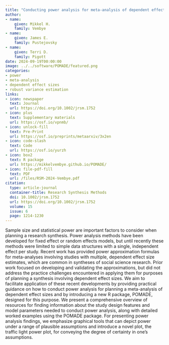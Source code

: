 ```yaml
---
title: "Conducting power analysis for meta-analysis of dependent effect sizes: Common guidelines and an introduction to the POMADE R package"
author:
- name:
    given: Mikkel H.
    family: Vembye
- name:
    given: James E.
    family: Pustejovsky
- name:
    given: Terri D.
    family: Pigott
date: 2024-09-19T00:00:00
image: ../../software/POMADE/featured.png
categories:
- power
- meta-analysis
- dependent effect sizes
- robust variance estimation
links:
- icon: newspaper
  text: Journal
  url: https://doi.org/10.1002/jrsm.1752
- icon: plus
  text: Supplementary materials
  url: https://osf.io/vpnmb/
- icon: unlock-fill
  text: Pre-Print
  url: https://osf.io/preprints/metaarxiv/3x2en
- icon: code-slash
  text: Code
  url: https://osf.io/yurzh
- icon: box2
  text: R package
  url: https://mikkelvembye.github.io/POMADE/
- icon: file-pdf-fill
  text: PDF
  url: /files/RSM-2024-Vembye.pdf
citation: 
  type: article-journal
  container-title: Research Synthesis Methods
  doi: 10.1002/jrsm.1752
  url: https://doi.org/10.1002/jrsm.1752
  volume: 15
  issue: 6
  page: 1214-1230
---
```


Sample size and statistical power are important factors to consider when planning a research synthesis. Power analysis methods have been developed for fixed effect or random effects models, but until recently these methods were limited to simple data structures with a single, independent effect per study. Recent work has provided power approximation formulas for meta-analyses involving studies with multiple, dependent effect size estimates, which are common in syntheses of social science research. Prior work focused on developing and validating the approximations, but did not address the practice challenges encountered in applying them for purposes of planning a synthesis involving dependent effect sizes. We aim to facilitate application of these recent developments by providing practical guidance on how to conduct power analysis for planning a meta-analysis of dependent effect sizes and by introducing a new R package, POMADE, designed for this purpose. We present a comprehensive overview of resources for finding information about the study design features and model parameters needed to conduct power analysis, along with detailed worked examples using the POMADE package. For presenting power analysis findings, we emphasize graphical tools that can depict power under a range of plausible assumptions and introduce a novel plot, the traffic light power plot, for conveying the degree of certainty in one’s assumptions.
